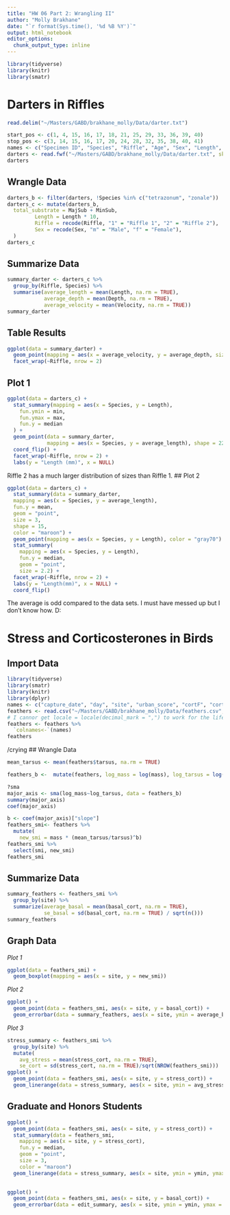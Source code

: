 ```yaml
---
title: "HW 06 Part 2: Wrangling II"
author: "Molly Brakhane"
date: "`r format(Sys.time(), '%d %B %Y')`"
output: html_notebook
editor_options: 
  chunk_output_type: inline
---
```


```r
library(tidyverse)
library(knitr)
library(smatr)
```


# Darters in Riffles
```r
read.delim("~/Masters/GABD/brakhane_molly/Data/darter.txt")
```



```r
start_pos <- c(1, 4, 15, 16, 17, 18, 21, 25, 29, 33, 36, 39, 40)
stop_pos <- c(3, 14, 15, 16, 17, 20, 24, 28, 32, 35, 38, 40, 41)
names <- c("Specimen ID", "Species", "Riffle", "Age", "Sex", "Length", "Depth", "Velocity", "Temperature", "MajSub", "MinSub", "MajType", "MinType")
darters <- read.fwf("~/Masters/GABD/brakhane_molly/Data/darter.txt", skip = 15, widths = c(3, 11, 1, 1, 1, 3, 4, 3, 3, 2, 2, 1, 1), col.names = names)
darters
```
## Wrangle Data
```r
 
darters_b <- filter(darters, !Species %in% c("tetrazonum", "zonale"))
darters_c <- mutate(darters_b,
  total_substrate = MajSub + MinSub,
         Length = Length * 10,
         Riffle = recode(Riffle, "1" = "Riffle 1", "2" = "Riffle 2"),
         Sex = recode(Sex, "m" = "Male", "f" = "Female"),
  )
darters_c
```
## Summarize Data
```r
summary_darter <- darters_c %>% 
  group_by(Riffle, Species) %>% 
  summarise(average_length = mean(Length, na.rm = TRUE),
            average_depth = mean(Depth, na.rm = TRUE),
            average_velocity = mean(Velocity, na.rm = TRUE))
summary_darter
```
## Table Results
```r
ggplot(data = summary_darter) +
  geom_point(mapping = aes(x = average_velocity, y = average_depth, size = average_length, color = Species)) +
  facet_wrap(~Riffle, nrow = 2)
```

## Plot 1
```r
ggplot(data = darters_c) +
  stat_summary(mapping = aes(x = Species, y = Length),
    fun.ymin = min,
    fun.ymax = max,
    fun.y = median
  ) +
  geom_point(data = summary_darter, 
             mapping = aes(x = Species, y = average_length), shape = 22, fill = "black")+
  coord_flip() +
  facet_wrap(~Riffle, nrow = 2) +
  labs(y = "Length (mm)", x = NULL)
```
Riffle 2 has a much larger distribution of sizes than Riffle 1.
## Plot 2
```r
ggplot(data = darters_c) +
  stat_summary(data = summary_darter,
  mapping = aes(x = Species, y = average_length), 
  fun.y = mean,
  geom = "point",
  size = 3, 
  shape = 15, 
  color = "maroon") +
  geom_point(mapping = aes(x = Species, y = Length), color = "gray70") +
  stat_summary(
    mapping = aes(x = Species, y = Length),
    fun.y = median,
    geom = "point",
    size = 2.2) +
  facet_wrap(~Riffle, nrow = 2) +
  labs(y = "Length(mm)", x = NULL) +
  coord_flip()
```
The average is odd compared to the data sets. I must have messed up but I don't know how. D:


# Stress and Corticosterones in Birds
## Import Data
```r
library(tidyverse)
library(smatr)
library(knitr)
library(dplyr)
names <- c("capture_date", "day", "site", "urban_score", "cortF", "cortB", "sex", "smi", "tarsus", "mass", "basal_cort", "stress_cort")
feathers <- read.csv("~/Masters/GABD/brakhane_molly/Data/feathers.csv", dec = ",")
# I cannor get locale = locale(decimal_mark = ",") to work for the life of me. I could get dec = "," to work. And I could get the file imported with the correct decimal mark two different ways, just not with locale
feathers <- feathers %>% 
  `colnames<-`(names)
feathers
```
/crying
## Wrangle Data
```r
mean_tarsus <- mean(feathers$tarsus, na.rm = TRUE)

```
```r
feathers_b <-  mutate(feathers, log_mass = log(mass), log_tarsus = log(tarsus))
```

```r
?sma
major_axis <- sma(log_mass~log_tarsus, data = feathers_b)
summary(major_axis)
coef(major_axis)
```
```r
b <- coef(major_axis)["slope"]
feathers_smi<- feathers %>% 
  mutate(
    new_smi = mass * (mean_tarsus/tarsus)^b)
feathers_smi %>% 
  select(smi, new_smi)
feathers_smi
```
 
## Summarize Data
```r
summary_feathers <- feathers_smi %>% 
  group_by(site) %>% 
  summarize(average_basal = mean(basal_cort, na.rm = TRUE),
            se_basal = sd(basal_cort, na.rm = TRUE) / sqrt(n()))
summary_feathers

```

## Graph Data
*Plot 1*
```r
ggplot(data = feathers_smi) +
  geom_boxplot(mapping = aes(x = site, y = new_smi))
```

*Plot 2*
```R
ggplot() +
  geom_point(data = feathers_smi, aes(x = site, y = basal_cort)) +
  geom_errorbar(data = summary_feathers, aes(x = site, ymin = average_basal - se_basal, ymax =  average_basal + se_basal))
```
 
*Plot 3*
```r
stress_summary <- feathers_smi %>% 
  group_by(site) %>% 
  mutate(
    avg_stress = mean(stress_cort, na.rm = TRUE),
    se_cort = sd(stress_cort, na.rm = TRUE)/sqrt(NROW(feathers_smi)))
ggplot() +
  geom_point(data = feathers_smi, aes(x = site, y = stress_cort)) +
  geom_linerange(data = stress_summary, aes(x = site, ymin = avg_stress - se_cort, ymax = avg_stress + se_cort))
```

## Graduate and Honors Students

```r
ggplot() +
  geom_point(data = feathers_smi, aes(x = site, y = stress_cort)) +
  stat_summary(data = feathers_smi,
    mapping = aes(x = site, y = stress_cort),
    fun.y = median,
    geom = "point",
    size = 3,
    color = "maroon")
  geom_linerange(data = stress_summary, aes(x = site, ymin = ymin, ymax = ymax)) 
  
```

```r
ggplot() +
  geom_point(data = feathers_smi, aes(x = site, y = basal_cort)) +
  geom_errorbar(data = edit_summary, aes(x = site, ymin = ymin, ymax = ymax), size = 0.3)
```

